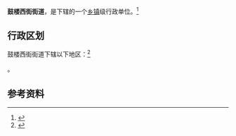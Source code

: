 {{中国乡级行政区|14/10/02/002/000}}

'''鼓楼西街街道'''，是{{PRC admin/fullname|14/10/02/002/000|3}}下辖的一个[[乡镇|乡镇]]级行政单位。<ref>{{PRC admin/ref sgc|{{PRC admin/parent|14/10/02/002/000}}}}</ref>

== 行政区划 ==

鼓楼西街街道下辖以下地区：<ref>{{PRC admin/ref sgc|14/10/02/002/000}}</ref>

{{PRC admin/children|14/10/02/002/000}}。

== 参考资料 ==

{{reflist}}

{{行政区划小作品}}
{{PRC admin/navcat|14/10/02/002/000}}